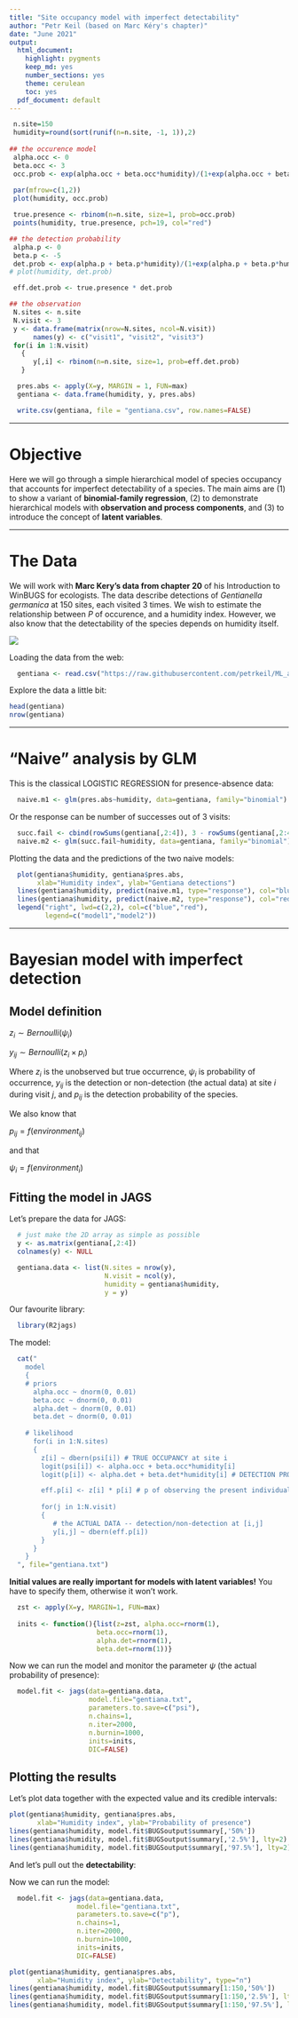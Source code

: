 ```yaml
---
title: "Site occupancy model with imperfect detectability"
author: "Petr Keil (based on Marc Kéry's chapter)"
date: "June 2021"
output:
  html_document:
    highlight: pygments
    keep_md: yes
    number_sections: yes
    theme: cerulean
    toc: yes
  pdf_document: default
---
```


```r
 n.site=150
 humidity=round(sort(runif(n=n.site, -1, 1)),2)
 
## the occurence model
 alpha.occ <- 0
 beta.occ <- 3
 occ.prob <- exp(alpha.occ + beta.occ*humidity)/(1+exp(alpha.occ + beta.occ*humidity))
 
 par(mfrow=c(1,2))
 plot(humidity, occ.prob)

 true.presence <- rbinom(n=n.site, size=1, prob=occ.prob)
 points(humidity, true.presence, pch=19, col="red")

## the detection probability
 alpha.p <- 0
 beta.p <- -5
 det.prob <- exp(alpha.p + beta.p*humidity)/(1+exp(alpha.p + beta.p*humidity))
# plot(humidity, det.prob)

 eff.det.prob <- true.presence * det.prob

## the observation
 N.sites <- n.site
 N.visit <- 3
 y <- data.frame(matrix(nrow=N.sites, ncol=N.visit))
      names(y) <- c("visit1", "visit2", "visit3")
 for(i in 1:N.visit)
   {
      y[,i] <- rbinom(n=n.site, size=1, prob=eff.det.prob)
   }

  pres.abs <- apply(X=y, MARGIN = 1, FUN=max)
  gentiana <- data.frame(humidity, y, pres.abs)

  write.csv(gentiana, file = "gentiana.csv", row.names=FALSE)
```

***

# Objective

Here we will go through a simple hierarchical model of species occupancy that
accounts for imperfect detectability of a species. The main aims are (1) to show a variant of **binomial-family regression**, (2) to demonstrate
hierarchical models with **observation and process components**, and (3) to introduce
the concept of **latent variables**.

***

# The Data

We will work with **Marc Kery's data from chapter 20** of his Introduction to WinBUGS for ecologists.
The data describe detections of *Gentianella germanica* at 150 sites, each visited 3 times. We wish to estimate the relationship between $P$ of occurence, and a humidity index. However, we also know that the detectability of the species depends on humidity itself.

![](figure/gentiana.png)


Loading the data from the web:
```r
  gentiana <- read.csv("https://raw.githubusercontent.com/petrkeil/ML_and_Bayes_2021_CZU/main/11_Site-occupancy_model/gentiana.csv")
```

Explore the data a little bit:
```r
head(gentiana)
nrow(gentiana)
```

***

# "Naive" analysis by GLM

This is the classical LOGISTIC REGRESSION for presence-absence data:
```r
  naive.m1 <- glm(pres.abs~humidity, data=gentiana, family="binomial")
```

Or the response can be number of successes out of 3 visits:
```r
  succ.fail <- cbind(rowSums(gentiana[,2:4]), 3 - rowSums(gentiana[,2:4]))
  naive.m2 <- glm(succ.fail~humidity, data=gentiana, family="binomial")
```

Plotting the data and the predictions of the two naive models:
```r
  plot(gentiana$humidity, gentiana$pres.abs,
       xlab="Humidity index", ylab="Gentiana detections")
  lines(gentiana$humidity, predict(naive.m1, type="response"), col="blue")
  lines(gentiana$humidity, predict(naive.m2, type="response"), col="red")
  legend("right", lwd=c(2,2), col=c("blue","red"),
         legend=c("model1","model2"))
```

***

# Bayesian model with imperfect detection

## Model definition

$z_i \sim Bernoulli(\psi_i)$

$y_{ij} \sim Bernoulli(z_i \times p_{i})$

Where $z_i$ is the unobserved but true occurrence, $\psi_i$ is probability of occurrence, $y_{ij}$ is the detection or non-detection (the actual data) at site $i$ during visit $j$, and $p_{ij}$ is the detection probability of the species.

We also know that

$p_{ij}=f(environment_{ij})$

and that

$\psi_i=f(environment_i)$


## Fitting the model in JAGS

Let's prepare the data for JAGS:
```r
  # just make the 2D array as simple as possible
  y <- as.matrix(gentiana[,2:4])
  colnames(y) <- NULL

  gentiana.data <- list(N.sites = nrow(y),
                        N.visit = ncol(y),
                        humidity = gentiana$humidity,
                        y = y)
```

Our favourite library:
```r
  library(R2jags)
```

The model:
```r
  cat("
    model
    {
    # priors
      alpha.occ ~ dnorm(0, 0.01)
      beta.occ ~ dnorm(0, 0.01)
      alpha.det ~ dnorm(0, 0.01)
      beta.det ~ dnorm(0, 0.01)
      
    # likelihood 
      for(i in 1:N.sites)
      {
        z[i] ~ dbern(psi[i]) # TRUE OCCUPANCY at site i
        logit(psi[i]) <- alpha.occ + beta.occ*humidity[i] 
        logit(p[i]) <- alpha.det + beta.det*humidity[i] # DETECTION PROBABILITY

        eff.p[i] <- z[i] * p[i] # p of observing the present individual
        
        for(j in 1:N.visit)
        {           
           # the ACTUAL DATA -- detection/non-detection at [i,j]
           y[i,j] ~ dbern(eff.p[i]) 
        }  
      }
    }
  ", file="gentiana.txt")
```
  
**Initial values are really important for models with latent variables!** You have to specify them, otherwise it won't work.
```r
  zst <- apply(X=y, MARGIN=1, FUN=max)
  
  inits <- function(){list(z=zst, alpha.occ=rnorm(1),
                      beta.occ=rnorm(1),
                      alpha.det=rnorm(1),
                      beta.det=rnorm(1))}
```

Now we can run the model and monitor the parameter $\psi$ (the actual 
probability of presence):
```r
  model.fit <- jags(data=gentiana.data, 
                    model.file="gentiana.txt",
                    parameters.to.save=c("psi"),
                    n.chains=1,
                    n.iter=2000,
                    n.burnin=1000,
                    inits=inits, 
                    DIC=FALSE)
```

## Plotting the results

Let's plot data together with the expected value and its credible intervals:
```r
plot(gentiana$humidity, gentiana$pres.abs,
       xlab="Humidity index", ylab="Probability of presence")
lines(gentiana$humidity, model.fit$BUGSoutput$summary[,'50%'])
lines(gentiana$humidity, model.fit$BUGSoutput$summary[,'2.5%'], lty=2)
lines(gentiana$humidity, model.fit$BUGSoutput$summary[,'97.5%'], lty=2)
```

And let's pull out the **detectability**:

Now we can run the model:
```r
  model.fit <- jags(data=gentiana.data, 
                 model.file="gentiana.txt",
                 parameters.to.save=c("p"),
                 n.chains=1,
                 n.iter=2000,
                 n.burnin=1000,
                 inits=inits, 
                 DIC=FALSE)

plot(gentiana$humidity, gentiana$pres.abs,
       xlab="Humidity index", ylab="Detectability", type="n")
lines(gentiana$humidity, model.fit$BUGSoutput$summary[1:150,'50%'])
lines(gentiana$humidity, model.fit$BUGSoutput$summary[1:150,'2.5%'], lty=2)
lines(gentiana$humidity, model.fit$BUGSoutput$summary[1:150,'97.5%'], lty=2)
```







